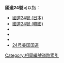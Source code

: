 '''國道24號'''可以指：
* [[國道24號|國道24號 (日本)]]
* [[國道24號_(韓國)|國道24號 (韓國)]]
* {{Link-fr|國道24號 (法國)|Route nationale 24 (France)}}
* {{Link-en|國道24號 (印度)|National Highway 24 (India)}}
* {{Link-en|國道24號 (伊朗)|Road 24 (Iran)}}
* [[24号美国国道|24号美国国道]] 

{{Roadindex}}
[[Category:相同編號道路索引|Category:相同編號道路索引]]